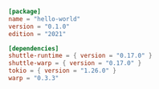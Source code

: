 ```toml Cargo.toml
[package]
name = "hello-world"
version = "0.1.0"
edition = "2021"

[dependencies]
shuttle-runtime = { version = "0.17.0" }
shuttle-warp = { version = "0.17.0" }
tokio = { version = "1.26.0" }
warp = "0.3.3"

```
